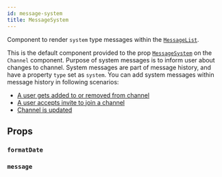 ```yaml
---
id: message-system
title: MessageSystem
---
```




Component to render `system` type messages within the [`MessageList`](../../message-list).

This is the default component provided to the prop [`MessageSystem`](../../../ui-components/channel#messagesystem) on the `Channel` component.
Purpose of system messages is to inform user about changes to channel. System messages are part of message history, and have a property `type` set as `system`.
You can add system messages within message history in following scenarios:

- [A user gets added to or removed from channel](https://getstream.io/chat/docs/javascript/channel_members/?language=javascript)
- [A user accepts invite to join a channel](https://getstream.io/chat/docs/javascript/channel_invites/?language=javascript#accepting-an-invite)
- [Channel is updated](<https://getstream.io/chat/docs/javascript/channel_update/?language=javascript&q=system#full-update-(overwrite)>)

## Props

### `formatDate`

<FormatDate />

### `message`

<MessageProp />
